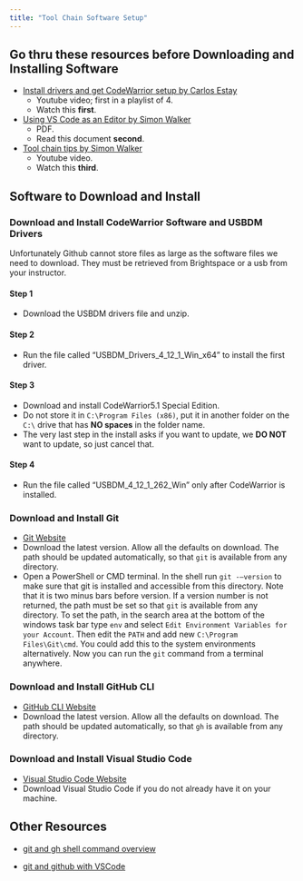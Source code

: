 ```yaml
---
title: "Tool Chain Software Setup"
---
```


## Go thru these resources before Downloading and Installing Software

- [Install drivers and get CodeWarrior setup by Carlos Estay](https://www.youtube.com/watch?v=6BJ_XLAK3PQ&list=PLtPfFKnaEIMj5lHarN9wmaAMJDxcYGMpB&index=2){target="_blank"}
  - Youtube video; first in a playlist of 4.
  - Watch this **first**.

- [Using VS Code as an Editor by Simon Walker](assets/UsingVSCodeAsAnEditor.pdf){target="_blank"}
  - PDF.
  - Read this document **second**.

- [Tool chain tips by Simon Walker](https://www.youtube.com/watch?v=jbNrwPYJGZE){target="_blank"}
  - Youtube video.
  - Watch this **third**.

## Software to Download and Install

### Download and Install CodeWarrior Software and USBDM Drivers

Unfortunately Github cannot store files as large as the software files we need to download. They must be retrieved from Brightspace or a usb from your instructor.

#### Step 1

- Download the USBDM drivers file and unzip.

#### Step 2

- Run the file called "USBDM_Drivers_4_12_1_Win_x64" to install the first driver.

#### Step 3

- Download and install CodeWarrior5.1 Special Edition.
- Do not store it in ```C:\Program Files (x86)```, put it in another folder on the ```C:\``` drive that has **NO spaces** in the folder name.
- The very last step in the install asks if you want to update, we **DO NOT** want to update, so just cancel that.

#### Step 4

- Run the file called "USBDM_4_12_1_262_Win" only after CodeWarrior is installed.

### Download and Install Git

- [Git Website](https://git-scm.com/){target="_blank"}
- Download the latest version. Allow all the defaults on download. The path should be updated automatically, so that `git` is available from any directory.
- Open a PowerShell or CMD terminal. In the shell run `git -–version` to make sure that git is installed and accessible from this directory. Note that it is two minus bars before version. If a version number is not returned, the path must be set so that `git` is available from any directory. To set the path, in the search area at the bottom of the windows task bar type `env` and select `Edit Environment Variables for your Account`. Then edit the `PATH` and add new `C:\Program Files\Git\cmd`. You could add this to the system environments alternatively. Now you can run the `git` command from a terminal anywhere.

### Download and Install GitHub CLI

- [GitHub CLI Website](https://cli.github.com/){target="_blank"}
- Download the latest version. Allow all the defaults on download. The path should be updated automatically, so that `gh` is available from any directory.

### Download and Install Visual Studio Code

- [Visual Studio Code Website](https://code.visualstudio.com){target="_blank"}
- Download Visual Studio Code if you do not already have it on your machine.

## Other Resources

- [git and gh shell command overview](assets/git-gh-commands.md){target="_blank"}

- [git and github with VSCode](assets/git-github-with-VSCode.md){target="_blank"}
